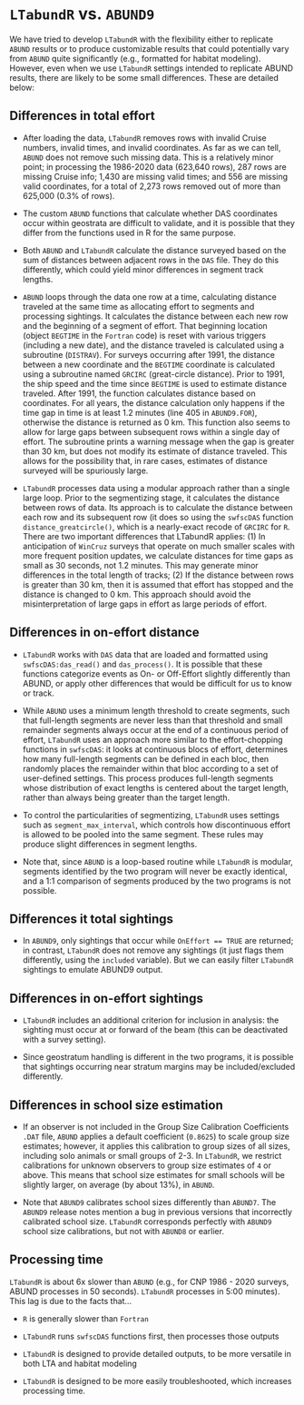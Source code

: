 # `LTabundR` vs. `ABUND9` {#abund9_compare}

We have tried to develop `LTabundR` with the flexibility either to replicate `ABUND` results or to produce customizable results that could potentially vary from `ABUND` quite significantly (e.g., formatted for habitat modeling). However, even when we use `LTabundR` settings intended to replicate ABUND results, there are likely to be some small differences. These are detailed below:

## Differences in total effort {-} 

- After loading the data, `LTabundR` removes rows with invalid Cruise numbers, invalid times, and invalid coordinates. As far as we can tell, `ABUND` does not remove such missing data. This is a relatively minor point; in processing the 1986-2020 data (623,640 rows), 287 rows are missing Cruise info; 1,430 are missing valid times; and 556 are missing valid coordinates, for a total of 2,273 rows removed out of more than 625,000 (0.3% of rows).  


- The custom `ABUND` functions that calculate whether DAS coordinates occur within geostrata are difficult to validate, and it is possible that they differ from the functions used in R for the same purpose.  


- Both `ABUND` and `LTabundR` calculate the distance surveyed based on the sum of distances between adjacent rows in the `DAS` file. They do this differently, which could yield minor differences in segment track lengths.  


- `ABUND` loops through the data one row at a time, calculating distance traveled at the same time as allocating effort to segments and processing sightings. It calculates the distance between each new row and the beginning of a segment of effort. That beginning location (object `BEGTIME` in the `Fortran` code) is reset with various triggers (including a new date), and the distance traveled is calculated using a subroutine (`DISTRAV`). For surveys occurring after 1991, the distance between a new coordinate and the `BEGTIME` coordinate is calculated using a subroutine named `GRCIRC` (great-circle distance). Prior to 1991, the ship speed and the time since `BEGTIME` is used to estimate distance traveled. After 1991, the function calculates distance based on coordinates. For all years, the distance calculation only happens if the time gap in time is at least 1.2 minutes (line 405 in `ABUND9.FOR`), otherwise the distance is returned as 0 km. This function also seems to allow for large gaps between subsequent rows within a single day of effort. The subroutine prints a warning message when the gap is greater than 30 km, but does not modify its estimate of distance traveled. This allows for the possibility that, in rare cases, estimates of distance surveyed will be spuriously large.  


- `LTabundR` processes data using a modular approach rather than a single large loop. Prior to the segmentizing stage, it calculates the distance between rows of data. Its approach is to calculate the distance between each row and its subsequent row (it does so using the `swfscDAS` function `distance_greatcircle()`, which is a nearly-exact recode of `GRCIRC` for `R`. There are two important differences that LTabundR applies: (1) In anticipation of `WinCruz` surveys that operate on much smaller scales with more frequent position updates, we calculate distances for time gaps as small as 30 seconds, not 1.2 minutes. This may generate minor differences in the total length of tracks; (2) If the distance between rows is greater than 30 km, then it is assumed that effort has stopped and the distance is changed to 0 km. This approach should avoid the misinterpretation of large gaps in effort as large periods of effort.  


## Differences in on-effort distance {-} 

- `LTabundR` works with `DAS` data that are loaded and formatted using `swfscDAS:das_read()` and `das_process()`. It is possible that these functions categorize events as On- or Off-Effort slightly differently than ABUND, or apply other differences that would be difficult for us to know or track.   


- While `ABUND` uses a minimum length threshold to create segments, such that full-length segments are never less than that threshold and small remainder segments always occur at the end of a continuous period of effort, `LTabundR` uses an approach more similar to the effort-chopping functions in `swfscDAS`: it looks at continuous blocs of effort, determines how many full-length segments can be defined in each bloc, then randomly places the remainder within that bloc according to a set of user-defined settings. This process produces full-length segments whose distribution of exact lengths is centered about the target length, rather than always being greater than the target length.  


- To control the particularities of segmentizing, `LTabundR` uses settings such as `segment_max_interval`, which controls how discontinuous effort is allowed to be pooled into the same segment. These rules may produce slight differences in segment lengths.  


- Note that, since `ABUND` is a loop-based routine while `LTabundR` is modular, segments identified by the two program will never be exactly identical, and a 1:1 comparison of segments produced by the two programs is not possible.   

## Differences it total sightings {-}

- In `ABUND9`, only sightings that occur while `OnEffort == TRUE` are returned; in contrast, `LTabundR` does not remove any sightings (it just flags them differently, using the `included` variable). But we can easily filter `LTabundR` sightings to emulate ABUND9 output.   


## Differences in on-effort sightings {-}

- `LTabundR` includes an additional criterion for inclusion in analysis: the sighting must occur at or forward of the beam (this can be deactivated with a survey setting).  

- Since geostratum handling is different in the two programs, it is possible that sightings occurring near stratum margins may be included/excluded differently.  


## Differences in school size estimation {-}  

- If an observer is not included in the Group Size Calibration Coefficients `.DAT` file, `ABUND` applies a default coefficient (`0.8625`) to scale group size estimates; however, it applies this calibration to group sizes of all sizes, including solo animals or small groups of 2-3. In `LTabundR`, we restrict calibrations for unknown observers to group size estimates of `4` or above. This means that school size estimates for small schools will be slightly larger, on average (by about 13%), in `ABUND`.   

- Note that `ABUND9` calibrates school sizes differently than `ABUND7`. The `ABUND9` release notes mention a bug in previous versions that incorrectly calibrated school size. `LTabundR` corresponds perfectly with `ABUND9` school size calibrations, but not with `ABUND8` or earlier.    



## Processing time {-} 

`LTabundR` is about 6x slower than `ABUND` (e.g., for CNP 1986 - 2020 surveys, ABUND processes in 50 seconds). `LTabundR` processes in 5:00 minutes). This lag is due to the facts that…

- `R` is generally slower than `Fortran`  

- `LTabundR` runs `swfscDAS` functions first, then processes those outputs  

- `LTabundR` is designed to provide detailed outputs, to be more versatile in both LTA and habitat modeling  

- `LTabundR` is designed to be more easily troubleshooted, which increases processing time.  


